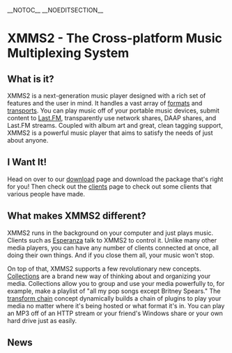 __NOTOC__
__NOEDITSECTION__
= XMMS2 - The Cross-platform Music Multiplexing System =

<div class="split-half">
== What is it? ==
XMMS2 is a next-generation music player designed with a rich set of features and the user in mind. It handles a vast array of [[Media formats | formats]] and [[Transports | transports]]. You can play music off of your portable music devices, submit content to [http://www.last.fm/ Last.FM], transparently use network shares, DAAP shares, and Last.FM streams. Coupled with album art and great, clean tagging support, XMMS2 is a powerful music player that aims to satisfy the needs of just about anyone.

== I Want It! ==
Head on over to our [[User:Puzzles/Sandbox/Download | download]] page and download the package that's right for you! Then check out the [[Clients | clients]] page to check out some clients that various people have made.
</div>

<div class="split-half">
== What makes XMMS2 different? ==
XMMS2 runs in the background on your computer and just plays music. Clients such as [[Client:Esperanza | Esperanza]] talk to XMMS2 to control it. Unlike many other media players, you can have any number of clients connected at once, all doing their own things. And if you close them all, your music won't stop.

On top of that, XMMS2 supports a few revolutionary new concepts. [[Collections Concept | Collections]] are a brand new way of thinking about and organizing your media. Collections allow you to group and use your media powerfully to, for example, make a playlist of "all my pop songs except Britney Spears." The [[Transforms | transform chain]] concept dynamically builds a chain of plugins to play your media no matter where it's being hosted or what format it's in. You can play an MP3 off of an HTTP stream or your friend's Windows share or your own hard drive just as easily.
</div>

<div class="visualClear">
== News ==
{{ShortNews}}
</div>